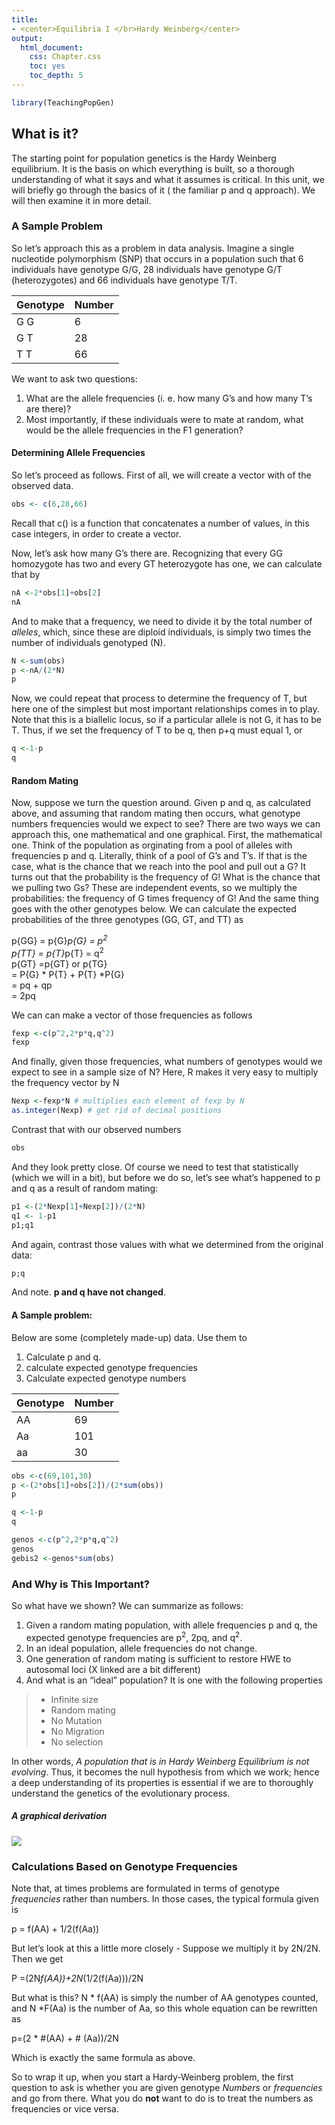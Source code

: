 ```yaml
---
title: 
- <center>Equilibria I </br>Hardy Weinberg</center>
output:
  html_document:
    css: Chapter.css
    toc: yes
    toc_depth: 5
---
```




```r
library(TeachingPopGen)
```


## What is it?

The starting point for population genetics is the  Hardy Weinberg equilibrium.  It is the basis on which everything is built, so a thorough understanding of what it says and what it assumes is critical.  In this unit, we will briefly go through the basics of it ( the familiar p and q approach).  We will then examine it in more detail.


### A Sample Problem

So let's approach this as a problem in data analysis.  Imagine a single nucleotide polymorphism (SNP) that occurs in a population such that 6 individuals have genotype G/G, 28 individuals have genotype G/T (heterozygotes) and 66 individuals have genotype T/T.

Genotype | Number
---|---  
G G | 6
G T | 28
T T | 66

We want to ask two questions:

1.  What are the allele frequencies (i. e. how many G's and how many T's are there)?
2.  Most importantly, if these individuals were to mate at random, what would be the allele frequencies in the F1 generation?

#### Determining Allele Frequencies

So let's proceed as follows.  First of all, we will create a vector with of the observed data.
```r
obs <- c(6,28,66)
```
Recall that c() is a function that concatenates a number of values, in this case integers, in order to create a vector.

Now, let's ask how many G's there are.  Recognizing that every GG homozygote has two and every GT heterozygote has one, we can calculate that by
```r
nA <-2*obs[1]+obs[2]
nA
```
And to make that a frequency, we need to divide it by the total number of *alleles*, which, since these are diploid individuals, is simply two times the number of individuals genotyped (N).
```r
N <-sum(obs)
p <-nA/(2*N)
p

```
Now, we could repeat that process to determine the frequency of T, but here one of the simplest but most important relationships comes in to play.  Note that this is a biallelic locus, so if a particular allele is not G, it has to be T.  Thus, if we set the frequency of T to be q, then p+q must equal 1, or
```r
q <-1-p
q
```
#### Random Mating

Now, suppose we turn the question around.  Given p and q, as calculated above, and assuming that random mating then occurs, what genotype numbers frequencies would we expect to see?  There are two ways we can approach this, one mathematical and one graphical.  First, the mathematical one.  Think of the population as orginating from a pool of alleles with frequencies p and q.  Literally, think of a pool of G's and T's. If that is the case, what is the chance that we reach into the pool and pull out a G? It turns out that the probability is the frequency of G! What is the chance that we pulling two Gs? These are independent events, so we multiply the probabilities: the frequency of G times frequency of G! And the same thing goes with the other genotypes below.  We can calculate the expected probabilities of the three genotypes (GG, GT, and TT) as

p{GG} = p{G}*p{G} = p^2^  
p{TT} = p{T}*p{T} = q^2^  
p{GT} =p{GT} or p{TG}   
= P{G} * P{T} + P{T} *P{G}  
= pq + qp   
= 2pq

We can can make a vector of those frequencies as follows
```r
fexp <-c(p^2,2*p*q,q^2)
fexp
```
And finally, given those frequencies, what numbers of genotypes would we expect to see in a sample size of N?  Here, R makes it very easy to multiply the frequency vector by N

```r
Nexp <-fexp*N # multiplies each element of fexp by N
as.integer(Nexp) # get rid of decimal positions
```
Contrast that with our observed numbers
```r
obs
```
And they look pretty close.  Of course we need to test that statistically (which we will in a bit), but before we do so, let's see what's happened to p and q as a result of random mating:
```r
p1 <-(2*Nexp[1]+Nexp[2])/(2*N)
q1 <- 1-p1
p1;q1
```    
And again, contrast those values with what we determined from the original data:

```r
p;q
```
And note.  **p and q have not changed**.


#### A Sample problem:

Below are some (completely made-up) data.  Use them to 

1.  Calculate p and q.
2.  calculate expected genotype frequencies
3.  Calculate expected genotype numbers

Genotype | Number
---|---
AA|69
Aa|101
aa|30

```r
obs <-c(69,101,30)
p <-(2*obs[1]+obs[2])/(2*sum(obs))
p
```
```r
q <-1-p
q
```
```r
genos <-c(p^2,2*p*q,q^2)
genos
gebis2 <-genos*sum(obs)
```

### And Why is This Important?

So what have we shown?  We can summarize as follows:

1.  Given a random mating population, with allele frequencies p and q, the expected genotype frequencies are p^2^, 2pq, and q^2^.
2.  In an ideal population, allele frequencies do not change.
3.  One generation of random mating is sufficient to restore HWE to autosomal loci (X linked are a bit different)
3.  And what is an "ideal" population?  It is one with the following properties  

>* Infinite size  
>* Random mating  
>* No Mutation  
>* No Migration  
>* No selection

In other words, *A population that is in Hardy Weinberg Equilibrium is not evolving*.  Thus, it becomes the null hypothesis from which we work; hence a deep understanding of its properties is essential if we are to thoroughly understand the genetics of the evolutionary process.

##### A graphical derivation



![](../images/HW.jpg)


 

### Calculations Based on Genotype Frequencies

Note that, at times problems are formulated in terms of genotype *frequencies* rather than numbers.  In those cases, the typical formula given is

p = f(AA) + 1/2(f(Aa))

But let's look at this a little more closely - Suppose we multiply it by 2N/2N.  Then we get

P =(2N*f(AA))+2N*(1/2(f(Aa)))/2N

But what is this?  N * f(AA) is simply the number of AA genotypes counted, and N *F(Aa) is the number of Aa, so this whole equation can be rewritten as

p=(2 * #(AA) + # (Aa))/2N

Which is exactly the same formula as above.  

So to wrap it up, when you start a Hardy-Weinberg problem, the first question to ask is whether you are given genotype *Numbers* or *frequencies* and go from there.  What you do **not** want to do is to treat the numbers as frequencies or vice versa.

